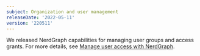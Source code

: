 ```yaml
---
subject: Organization and user management
releaseDate: '2022-05-11'
version: '220511'
---
```


We released NerdGraph capabilities for managing user groups and access grants. For more details, see [Manage user access with NerdGraph](/docs/apis/nerdgraph/examples/nerdgraph-user-mgmt). 
